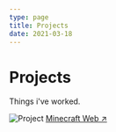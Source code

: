 ```yaml
---
type: page
title: Projects
date: 2021-03-18
---
```


# Projects

Things i've worked.


<Image
  src="/images/minecraft.png"
  alt="Project"
  width={1125}
  height={750}
  className="next-image"
/>
[Minecraft Web ↗ ](https://minecraft-web-mu.vercel.app/)
